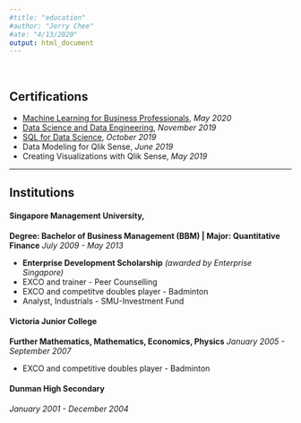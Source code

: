 ```yaml
---
#title: "education"
#author: "Jerry Chee"
#ate: "4/13/2020"
output: html_document
---
```

\  

## Certifications

* [Machine Learning for Business Professionals](https://www.coursera.org/account/accomplishments/certificate/SMAGHWZ4AGWW), *May 2020*
* [Data Science and Data Engineering](https://certification.datasciencedojo.com/verify/2f9b3be3), *November 2019*
* [SQL for Data Science](https://www.coursera.org/account/accomplishments/verify/PW22S5FJJXV6), *October 2019*
* Data Modeling for Qlik Sense, *June 2019*
* Creating Visualizations with Qlik Sense, *May 2019*

-------------------------

## Institutions

#### Singapore Management University, 
**Degree: Bachelor of Business Management (BBM) | Major: Quantitative Finance**
*July 2009 - May 2013*

* **Enterprise Development Scholarship** *(awarded by Enterprise Singapore)*
* EXCO and trainer - Peer Counselling
* EXCO and competitve doubles player - Badminton
* Analyst, Industrials - SMU-Investment Fund

#### Victoria Junior College
**Further Mathematics, Mathematics, Economics, Physics**
*January 2005 - September 2007*

* EXCO and competitive doubles player - Badminton

#### Dunman High Secondary
*January 2001 - December 2004*
